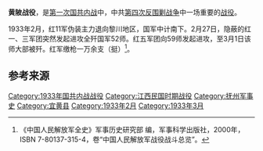 {{Infobox Military Conflict
|campaign=
|image=
|caption=
|conflict=黄陂战役
|date=1933年2月27日－3月1日
|place=[[江西省|江西省]][[宜黄县|宜黄县]]黄陂地区和登仙桥一带
|result=
|combatant1=[[File:中國工農紅軍軍旗.svg|25px]] [[红一军团|红一军团]]、[[红三军团|红三军团]]、[[红五军团|红五军团]]，[[红21军|红21军]]和江西独立第5师等部
|combatant2=[[File:Flag_of_the_Republic_of_China_Army.svg|22px]] [[国民革命军|国民革命军]]第52、59、11师
|commander1=[[File:中國工農紅軍軍旗.svg|25px]] [[林彪|林彪]]（统一指挥红一军团、红三军团、红21军）等
|commander2=[[File:Flag_of_the_Republic_of_China_Army.svg|22px]] [[陈诚|陈诚]]
|strength1=
|strength2=
|casualties1=
|casualties2=52师及59师大部，被俘1万余<ref name="军事科学" />
|}}

'''黄陂战役'''，是[[第一次国共内战|第一次国共内战]]中，中共[[第四次反围剿战争|第四次反围剿战争]]中一场重要的[[战役|战役]]。

1933年2月，红11军伪装主力退向黎川地区，国军中计南下。2月27日，隐蔽的红一、三军团突然发起进攻全歼国军52师。红五军团向59师发起进攻，至3月1日该师大部被歼。红军缴枪一万余支（挺）<ref name="军事科学">《中国人民解放军全史》军事历史研究部 编，军事科学出版社，2000年，ISBN 7-80137-315-4，卷“中国人民解放军战役战斗总览”。</ref>。

== 参考来源 ==
{{reflist}}

{{第一次国共内战}}
[[Category:1933年国共内战战役|Category:1933年国共内战战役]]
[[Category:江西民国时期战役|Category:江西民国时期战役]]
[[Category:抚州军事史|Category:抚州军事史]]
[[Category:宜黄县|Category:宜黄县]]
[[Category:1933年2月|Category:1933年2月]]
[[Category:1933年3月|Category:1933年3月]]